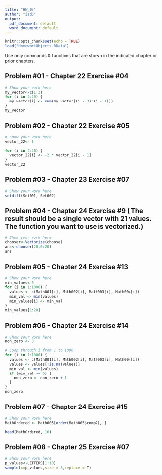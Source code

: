```yaml
---
title: "HW_05"
author: "izd3"
output:
  pdf_document: default
  word_document: default
---
```


```r
knitr::opts_chunk$set(echo = TRUE)
load("HomeworkObjects.RData")
```


Use only commands \& functions that are shown in the indicated chapter or prior chapters.

\newpage

## Problem #01 - Chapter 22 Exercise #04  

```r
# Show your work here
my_vector<-c(1:3)
for (i in 4:40) {
  my_vector[i] <- sum(my_vector[(i - 3):(i - 1)])
}
my_vector

```

\newpage

## Problem #02 - Chapter 22 Exercise #05  

```r
# Show your work here
vector_22<- 1

for (i in 2:40) {
  vector_22[i] <- -2 * vector_22[i - 1]
}
vector_22

```


\newpage

## Problem #03 - Chapter 23 Exercise #07  

```r
# Show your work here
setdiff(Set001, Set002)

```

\newpage

## Problem #04 - Chapter 24 Exercise #9 ( The result should be a single vector with 21 values. The function you want to use is vectorized.)  

```r
# Show your work here
chooser<-Vectorize(choose)
ans<-chooser(20,0:20)
ans
```


\newpage

## Problem #05 - Chapter 24 Exercise #13   

```r
# Show your work here
min_values<-0
for (i in 1:1000) {
  values <- c(Math001[i], Math002[i], Math003[i], Math004[i])
  min_val <- min(values)
  min_values[i] <- min_val
}
min_values[1:20]

```


\newpage

## Problem #06 - Chapter 24 Exercise #14  

```r
# Show your work here
non_zero <- 0

# Loop through i from 1 to 1000
for (i in 1:1000) {
  values <- c(Math001[i], Math002[i], Math003[i], Math004[i])
  values <- values[!is.na(values)]
  min_val <- min(values)
  if (min_val >= 0) {
    non_zero <- non_zero + 1
  }
}
non_zero

```

\newpage

## Problem #07 - Chapter 24 Exercise #15   

```r
# Show your work here
MathOrdered <- Math005[order(Math005$comp2), ]

head(MathOrdered, 10)

```


\newpage

## Problem #08 - Chapter 25 Exercise #07  

```r
# Show your work here
p_values<-LETTERS[1:10]
sample(x=p_values,size = 3,replace = T)

```